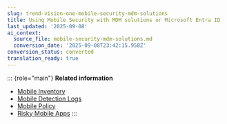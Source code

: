 ```yaml
---
slug: trend-vision-one-mobile-security-mdm-solutions
title: Using Mobile Security with MDM solutions or Microsoft Entra ID
last_updated: '2025-09-08'
ai_context:
  source_file: mobile-security-mdm-solutions.md
  conversion_date: '2025-09-08T23:42:15.958Z'
conversion_status: converted
translation_ready: true
---
```


::: {role="main"}
**Related information**

- [Mobile Inventory](mobile-inventory.md "Manage users and mobile devices protected by Mobile Security.")
- [Mobile Detection Logs](mobile-detection-logs.md "View and query mobile detection logs from the last 180 days.")
- [Mobile Policy](mobile-policy.md "Manage mobile policies that apply to individual users or Active Directory groups.")
- [Risky Mobile Apps](risky-mobile-apps.md "View a list of installed mobile apps considered as risky and manage the risky mobile apps.")
:::
